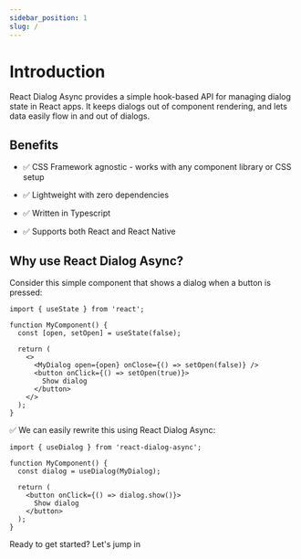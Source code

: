 ```yaml
---
sidebar_position: 1
slug: /
---
```



# Introduction

React Dialog Async provides a simple hook-based API for managing dialog state in React apps.
It keeps dialogs out of component rendering, and lets data easily flow in and out of dialogs.

## Benefits



* ✅ CSS Framework agnostic - works with any component library or CSS setup

* ✅ Lightweight with zero dependencies

* ✅ Written in Typescript

* ✅ Supports both React and React Native

## Why use React Dialog Async?

Consider this simple component that shows a dialog when a button is pressed:

```tsx
import { useState } from 'react';

function MyComponent() {
  const [open, setOpen] = useState(false);

  return (
    <>
      <MyDialog open={open} onClose={() => setOpen(false)} />
      <button onClick={() => setOpen(true)}>
        Show dialog
      </button>
    </>
  );
}
```

✅ We can easily rewrite this using React Dialog Async:

```tsx
import { useDialog } from 'react-dialog-async';

function MyComponent() {
  const dialog = useDialog(MyDialog);

  return (
    <button onClick={() => dialog.show()}>
      Show dialog
    </button>
  );
}
```

Ready to get started? Let's jump in
